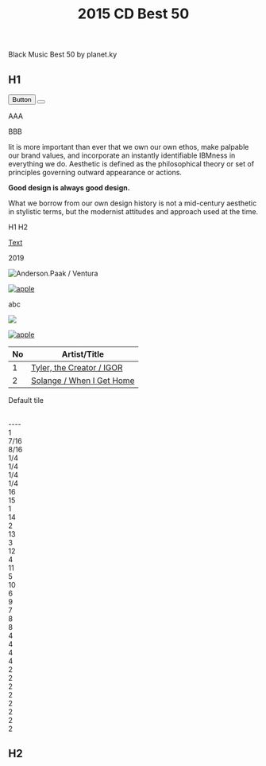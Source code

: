 ﻿---
title: 2015 CD Best 50
tabs: ["2023", "2022", "2021", "2020", "2019", "2018", "2017", "2016"]
description: 2018 Black Music Best 50 by planet.ky
---





<PageDescription>

Black Music Best 50 by planet.ky

</PageDescription>

<h2>H1</h2>
<Button renderIcon={Add}>Button</Button>
<button>
  <Airplane aria-label="Add" />
</button>

<SliderJS value="4" />

AAA<Search />BBB

<Airplane />
<Add />

<Slider1 />

<Row>
<Column colMd={5} colLg={8}>

Iit is more important than ever that we own our own ethos, make palpable our brand values, and incorporate an instantly identifiable IBMness in everything we do.
Aesthetic is defined as the philosophical theory or set of principles governing outward appearance or actions.

</Column>
<Column colMd={2} colLg={3} offsetMd={1} offsetLg={1}>
<Aside aria-label="Example aside">

**Good design is always good design.**

What we borrow from our own design history is not a mid-century aesthetic in stylistic terms, but the modernist attitudes and approach used at the time.

</Aside>
<AnchorLinks small>
  <AnchorLink>H1</AnchorLink>
  <AnchorLink>H2</AnchorLink>
</AnchorLinks>
</Column>
</Row>

[Text](/2019)

<Link to="/best50/2019/">2019</Link>

![Anderson.Paak / Ventura](./planetkylogo.gif)

<Row>
<Column>

[![apple](../../images/badge.jpg)](https://apple.co/3hIiFfz)

abc

</Column>
</Row>

<a href="https://apple.co/3hIiFfz">
  <img src="../../images/badge.jpg" />
</a>

[![apple](../../images/badge.jpg)](https://apple.co/3hIiFfz)

<Title>2018 Black Music Best 50</Title>

| No  | Artist/Title                                                  |
| --- | ------------------------------------------------------------- |
| 1   | [Tyler, the Creator / IGOR](http://planetky.com/tyler4.htm)   |
| 2   | [Solange / When I Get Home](http://planetky.com/solange4.htm) |

<Tile>Default tile</Tile>

<Search id="search-1" placeHolderText="Search" />

<div className="some-container">
  <Slider
    hideTextInput
    ariaLabelInput="Label for slider value"
    id="slider"
    labelText="Soul  ---   hip-hop"
    max={metadata.maxValue}
    min={1}
    step={1}
    stepMuliplier={4}
    value={3}
  />
</div>
<br />
<a>----</a>
<div className="bx--grid bx--grid--full-width ">
  <div className="bx--row ">
    <div className="bx--col-lg-16 bx--left--border">1</div>
  </div>
  <div className="bx--row ">
    <div className="bx--col-md-4 bx--col-lg-7">7/16</div>
    <div className="bx--col-md-4 bx--offset-lg-1 bx--col-lg-8">8/16</div>
  </div>
  <div className="bx--row ">
    <div className="bx--col-md-4 bx--col-lg-4">1/4</div>
    <div className="bx--col-md-4 bx--col-lg-4">1/4</div>
    <div className="bx--col-md-4 bx--col-lg-4">1/4</div>
    <div className="bx--col-md-4 bx--col-lg-4">1/4</div>
  </div>
</div>
<div className="bx--grid">
  <div className="bx--row">
    <div className="bx--col-lg-16">16</div>
  </div>
  <div className="bx--row">
    <div className="bx--col-lg-15 bx--col-md-7 bx--col-sm-3">15</div>
    <div className="bx--col-sm-1 bx--col-md-1 bx--col-lg-1">1</div>
  </div>
  <div className="bx--row">
    <div className="bx--col-lg-14 bx--col-md-6">14</div>
    <div className="bx--col-lg-2 bx--col-md-2">2</div>
  </div>
  <div className="bx--row">
    <div className="bx--col-lg-13 bx--col-md-5">13</div>
    <div className="bx--col-lg-3 bx--col-md-3">3</div>
  </div>
  <div className="bx--row">
    <div className="bx--col-lg-12">12</div>
    <div className="bx--col-lg-4">4</div>
  </div>
  <div className="bx--row">
    <div className="bx--col-lg-11">11</div>
    <div className="bx--col-lg-5">5</div>
  </div>
  <div className="bx--row">
    <div className="bx--col-lg-10">10</div>
    <div className="bx--col-lg-6">6</div>
  </div>
  <div className="bx--row">
    <div className="bx--col-lg-9">9</div>
    <div className="bx--col-lg-7">7</div>
  </div>
  <div className="bx--row">
    <div className="bx--col-lg-8 bx--col-md-4 bx--col-sm-2">8</div>
    <div className="bx--col-lg-8 bx--col-md-4 bx--col-sm-2">8</div>
  </div>
  <div className="bx--row">
    <div className="bx--col-lg-4 bx--col-md-2 bx--col-sm-1">4</div>
    <div className="bx--col-lg-4 bx--col-md-2 bx--col-sm-1">4</div>
    <div className="bx--col-lg-4 bx--col-md-2 bx--col-sm-1">4</div>
    <div className="bx--col-lg-4 bx--col-md-2 bx--col-sm-1">4</div>
  </div>
  <div className="bx--row">
    <div className="bx--col-lg-2 bx--col-md-1">2</div>
    <div className="bx--col-lg-2 bx--col-md-1">2</div>
    <div className="bx--col-lg-2 bx--col-md-1">2</div>
    <div className="bx--col-lg-2 bx--col-md-1">2</div>
    <div className="bx--col-lg-2 bx--col-md-1">2</div>
    <div className="bx--col-lg-2 bx--col-md-1">2</div>
    <div className="bx--col-lg-2 bx--col-md-1">2</div>
    <div className="bx--col-lg-2 bx--col-md-1">2</div>
  </div>
</div>

<h2>H2</h2>
